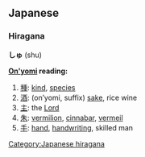 ==Japanese==
{{ja-attention|Hiragana header should be replaced with POS header|key=p}}
===Hiragana===
'''しゅ''' (shu)

'''[[On'yomi]] reading:'''
# [[種]]: [[kind]], [[species]]
# [[酒]]: (on’yomi, suffix) [[sake]], rice wine
# [[主]]: the [[Lord]]
# [[朱]]: [[vermilion]], [[cinnabar]], [[vermeil]]
# [[手]]: [[hand]], [[handwriting]], skilled man

[[Category:Japanese hiragana]]